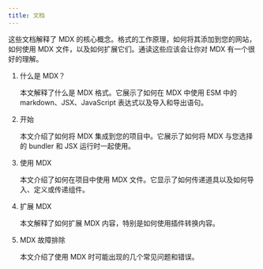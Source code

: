```yaml
---
title: 文档
---
```


这些文档解释了 MDX 的核心概念。格式的工作原理，如何将其添加到您的网站，如何使用 MDX 文件，以及如何扩展它们。通读这些应该会让你对 MDX 有一个很好的理解。

1. 什么是 MDX？

   本文解释了什么是 MDX 格式。它展示了如何在 MDX 中使用 ESM 中的 markdown、JSX、JavaScript 表达式以及导入和导出语句。

2. 开始

   本文介绍了如何将 MDX 集成到您的项目中。它展示了如何将 MDX 与您选择的 bundler 和 JSX 运行时一起使用。

3. 使用 MDX

   本文介绍了如何在项目中使用 MDX 文件。它显示了如何传递道具以及如何导入、定义或传递组件。

4. 扩展 MDX

   本文解释了如何扩展 MDX 内容，特别是如何使用插件转换内容。

5. MDX 故障排除

   本文介绍了使用 MDX 时可能出现的几个常见问题和错误。
